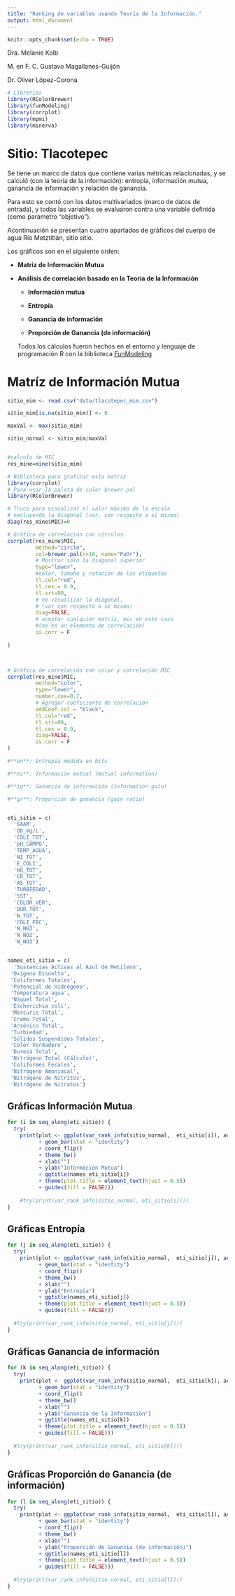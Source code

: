 ```yaml
---
title: "Ranking de variables usando Teoría de la Información."
output: html_document
---
```


```r
knitr::opts_chunk$set(echo = TRUE)
```

Dra. Melanie Kolb

M. en F. C. Gustavo Magallanes-Guijón

Dr. Oliver López-Corona

```r
# Librerías
library(RColorBrewer) 
library(funModeling)
library(corrplot)
library(mpmi)
library(minerva)

```


# Sitio: Tlacotepec

Se tiene un marco de datos que contiene varias métricas relacionadas, y se calculó (con la teoría de la información): entropía, información mutua, ganancia de información y relación de ganancia.

Para esto se contó con los datos multivariados (marco de datos de entrada), y todas las variables se evaluaron contra una variable definida (como parámetro "objetivo").

Acontinuación se presentan cuatro apartados de gráficos del cuerpo de agua Río Metztitlán, sitio sitio.

Los gráficos son en el siguiente orden:

* **Matriz de Información Mutua**
* **Análisis de correlación basado en la Teoría de la Información**

  + **Información mutua**

  + **Entropía**

  + **Ganancia de información**

  + **Proporción de Ganancia (de información)**
  
  Todos los cálculos fueron hechos en el entorno y lenguaje de programación R con la biblioteca [FunModeling](https://cran.r-project.org/web/packages/funModeling/funModeling.pdf)

# Matríz de Información Mutua

```r
sitio_mim <- read.csv("data/tlacotepec_mim.csv")

sitio_mim[is.na(sitio_mim)] <- 0

maxVal <- max(sitio_mim)

sitio_normal <- sitio_mim/maxVal


#calculo de MIC
res_mine=mine(sitio_mim)

```

```r
# Biblioteca para graficar esta matriz
library(corrplot) 
# Para usar la paleta de color brewer.pal
library(RColorBrewer) 

# Truco para visualizar el valor máximo de la escala
# excluyendo la diagonal (var. con respecto a sí misma)
diag(res_mine$MIC)=0

# Gráfico de correlación con círculos. 
corrplot(res_mine$MIC, 
         method="circle",
         col=brewer.pal(n=10, name="PuOr"),
         # Mostrar sólo la diagonal superior
         type="lower", 
         #color, tamaño y rotación de las etiquetas
         tl.col="red",
         tl.cex = 0.9, 
         tl.srt=90, 
         # no visualizar la diagonal,
         # (var con respecto a sí misma)
         diag=FALSE, 
         # aceptar cualquier matriz, mic en este caso
         #(no es un elemento de correlación)
         is.corr = F 
        
)




```
```r
# Gráfico de correlación con color y correlación MIC
corrplot(res_mine$MIC, 
         method="color",
         type="lower", 
         number.cex=0.7,
         # Agregar coeficiente de correlación
         addCoef.col = "black", 
         tl.col="red", 
         tl.srt=90, 
         tl.cex = 0.9,
         diag=FALSE, 
         is.corr = F 
)
```
```r
#**en**: Entropía medida en bits

#**mi**: Información mutual (mutual information)

#**ig**: Ganancia de información (information gain)

#**gr**: Proporción de ganancia (gain ratio)


eti_sitio = c(
  'SAAM', 
  'OD_mg/L', 
  'COLI_TOT', 
  'pH_CAMPO', 
  'TEMP_AGUA', 
  'NI_TOT',
  'E_COLI', 
  'HG_TOT', 
  'CR_TOT', 
  'AS_TOT', 
  'TURBIEDAD', 
  'SST', 
  'COLOR_VER',
  'DUR_TOT', 
  'N_TOT', 
  'COLI_FEC', 
  'N_NH3', 
  'N_NO2', 
  'N_NO3')


names_eti_sitio = c(
  'Sustancias Activas al Azul de Metileno',
 'Oxígeno Disuelto',
 'Coliformes Totales',
 'Potencial de Hidrógeno',
 'Temperatura agua',
 'Níquel Total',
 'Escherichia coli',
 'Mercurio Total',
 'Cromo Total',
 'Arsénico Total',
 'Turbiedad',
 'Sólidos Suspendidos Totales',
 'Color Verdadero',
 'Dureza Total',
 'Nitrógeno Total (Cálculo)',
 'Coliformes Fecales',
 'Nitrógeno Amoniacal',
 'Nitrógeno de Nitritos',
 'Nitrógeno de Nitratos')
```
## Gráficas Información Mutua
```r
for (i in seq_along(eti_sitio)) {
  try(
    print(plot <- ggplot(var_rank_info(sitio_normal,  eti_sitio[i]), aes(x = reorder(var, mi),y = mi, fill = var))
          + geom_bar(stat = "identity") 
          + coord_flip() 
          + theme_bw() 
          + xlab("")
          + ylab("Información Mutua")
          + ggtitle(names_eti_sitio[i])
          + theme(plot.title = element_text(hjust = 0.5))
          + guides(fill = FALSE)))
  
    #try(print(var_rank_info(sitio_normal, eti_sitio[i])))
}

```

## Gráficas Entropía

```r
for (j in seq_along(eti_sitio)) {
  try(
    print(plot <- ggplot(var_rank_info(sitio_normal,  eti_sitio[j]), aes(x = reorder(var, en),y = en, fill = var))
          + geom_bar(stat = "identity") 
          + coord_flip() 
          + theme_bw() 
          + xlab("") 
          + ylab("Entropía")
          + ggtitle(names_eti_sitio[j])
          + theme(plot.title = element_text(hjust = 0.5))
          + guides(fill = FALSE)))
  
  #try(print(var_rank_info(sitio_normal, eti_sitio[j])))
}

```

## Gráficas Ganancia de información
```r
for (k in seq_along(eti_sitio)) {
  try(
    print(plot <- ggplot(var_rank_info(sitio_normal,  eti_sitio[k]), aes(x = reorder(var, ig),y = ig, fill = var))
          + geom_bar(stat = "identity") 
          + coord_flip() 
          + theme_bw() 
          + xlab("") 
          + ylab("Ganancia de la Información")
          + ggtitle(names_eti_sitio[k])
          + theme(plot.title = element_text(hjust = 0.5))
          + guides(fill = FALSE)))
  
  #try(print(var_rank_info(sitio_normal, eti_sitio[k])))
}

```

## Gráficas Proporción de Ganancia (de información)
```r
for (l in seq_along(eti_sitio)) {
  try(
    print(plot <- ggplot(var_rank_info(sitio_normal,  eti_sitio[l]), aes(x = reorder(var, gr),y = gr, fill = var))
          + geom_bar(stat = "identity") 
          + coord_flip() 
          + theme_bw() 
          + xlab("") 
          + ylab("Proporción de Ganancia (de información)")
          + ggtitle(names_eti_sitio[l])
          + theme(plot.title = element_text(hjust = 0.5))
          + guides(fill = FALSE)))
  
  #try(print(var_rank_info(sitio_normal, eti_sitio[l])))
}

```